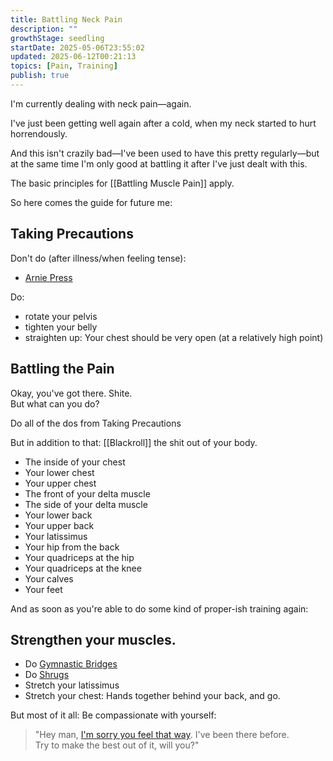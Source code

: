 ```yaml
---
title: Battling Neck Pain
description: ""
growthStage: seedling
startDate: 2025-05-06T23:55:02
updated: 2025-06-12T00:21:13
topics: [Pain, Training]
publish: true
---
```


I'm currently dealing with neck pain—again.

I've just been getting well again after a cold, when my neck started to hurt horrendously.

And this isn't crazily bad—I've been used to have this pretty regularly—but at the same time I'm only good at battling it after I've just dealt with this.

The basic principles for [[Battling Muscle Pain]] apply.

So here comes the guide for future me:

## Taking Precautions

Don't do (after illness/when feeling tense):

- [Arnie Press](https://www.youtube.com/watch?v=3ml7BH7mNwQ)

Do:

- rotate your pelvis
- tighten your belly
- straighten up: Your chest should be very open (at a relatively high point)


## Battling the Pain

Okay, you've got there. Shite.  
But what can you do?

Do all of the dos from <Il href="battling-neck-pain#taking-precautions">Taking Precautions</Il>

But in addition to that: [[Blackroll]] the shit out of your body.

- The inside of your chest
- Your lower chest
- Your upper chest
- The front of your delta muscle
- The side of your delta muscle
- Your lower back
- Your upper back
- Your latissimus
- Your hip from the back
- Your quadriceps at the hip
- Your quadriceps at the knee
- Your calves
- Your feet

And as soon as you're able to do some kind of proper-ish training again:

## Strengthen your muscles.

- Do [Gymnastic Bridges](https://en.wikipedia.org/wiki/Bridge_(exercise))
- Do [Shrugs](https://modusx.de/fitness-uebungen/shrugs/)
- Stretch your latissimus
- Stretch your chest: Hands together behind your back, and go.

But most of it all: Be compassionate with yourself:

> "Hey man, [I'm sorry you feel that way](https://www.astralcodexten.com/p/in-defense-of-im-sorry-you-feel-that).
> I've been there before.  
> Try to make the best out of it, will you?"
